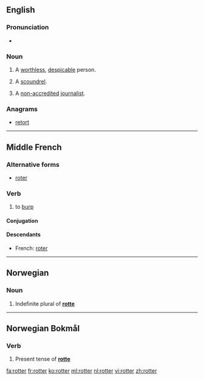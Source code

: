 ==English==

===Pronunciation===
* {{rhymes|ɒtə(r)}}

===Noun===
{{en-noun}}

# A [[worthless]], [[despicable]] person.
# {{British|slang}} A [[scoundrel]].
# {{British|slang|journalism}} A [[non-accredited]] [[journalist]].

===Anagrams===
* [[retort#English|retort]]

----

==Middle French==

===Alternative forms===
* [[roter]]

===Verb===
{{head|frm|verb}}

# to [[burp]]

====Conjugation====
{{frm-conj-er|rott}}

====Descendants====
* French: [[roter]]

----

==Norwegian==

===Noun===
{{head|no|noun form}}

# Indefinite plural of '''[[rotte]]'''

----

==Norwegian Bokmål==

===Verb===
{{head|nb|verb form}}

# Present tense of '''[[rotte]]'''

[[fa:rotter]]
[[fr:rotter]]
[[ko:rotter]]
[[ml:rotter]]
[[nl:rotter]]
[[vi:rotter]]
[[zh:rotter]]